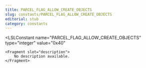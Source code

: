 ```yaml
---
title: PARCEL_FLAG_ALLOW_CREATE_OBJECTS
slug: constants/PARCEL_FLAG_ALLOW_CREATE_OBJECTS
editorial: stub
category: constants
---
```


<LSLConstant
	name="PARCEL_FLAG_ALLOW_CREATE_OBJECTS"
	type="integer"
	value="0x40"
>
	<Fragment slot="description">
		No description available.
	</Fragment>
</LSLConstant>
